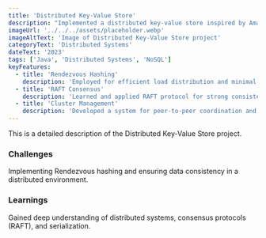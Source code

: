 ```yaml
---
title: 'Distributed Key-Value Store'
description: "Implemented a distributed key-value store inspired by Amazon's Dynamo, focusing on load distribution and cluster management."
imageUrl: '../../../assets/placeholder.webp'
imageAltText: 'Image of Distributed Key-Value Store project'
categoryText: 'Distributed Systems'
dateText: '2023'
tags: ['Java', 'Distributed Systems', 'NoSQL']
keyFeatures:
  - title: 'Rendezvous Hashing'
    description: 'Employed for efficient load distribution and minimal data transfer during resizing.'
  - title: 'RAFT Consensus'
    description: 'Learned and applied RAFT protocol for strong consistency.'
  - title: 'Cluster Management'
    description: 'Developed a system for peer-to-peer coordination and type preservation.'
---
```


This is a detailed description of the Distributed Key-Value Store project.

### Challenges

Implementing Rendezvous hashing and ensuring data consistency in a distributed environment.

### Learnings

Gained deep understanding of distributed systems, consensus protocols (RAFT), and serialization.